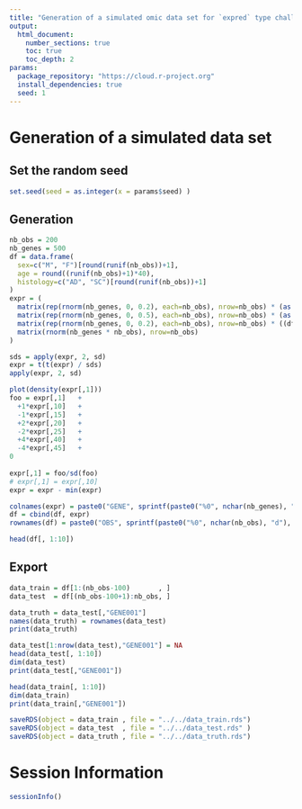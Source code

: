 ```yaml
---
title: "Generation of a simulated omic data set for `expred` type challenge"
output:
  html_document:
    number_sections: true
    toc: true
    toc_depth: 2
params:
  package_repository: "https://cloud.r-project.org"
  install_dependencies: true
  seed: 1
---
```



# Generation of a simulated data set

## Set the random seed

```r
set.seed(seed = as.integer(x = params$seed) )
```

## Generation

```r
nb_obs = 200
nb_genes = 500
df = data.frame(
  sex=c("M", "F")[round(runif(nb_obs))+1],
  age = round((runif(nb_obs)+1)*40),
  histology=c("AD", "SC")[round(runif(nb_obs))+1]
)
expr = (
  matrix(rep(rnorm(nb_genes, 0, 0.2), each=nb_obs), nrow=nb_obs) * (as.numeric(df$histology) - 1) +
  matrix(rep(rnorm(nb_genes, 0, 0.5), each=nb_obs), nrow=nb_obs) * (as.numeric(df$sex      ) - 1) +
  matrix(rep(rnorm(nb_genes, 0, 0.2), each=nb_obs), nrow=nb_obs) * ((df$age>60) +0)               +
  matrix(rnorm(nb_genes * nb_obs), nrow=nb_obs)
)

sds = apply(expr, 2, sd)
expr = t(t(expr) / sds)
apply(expr, 2, sd)

plot(density(expr[,1]))
foo = expr[,1]   + 
  +1*expr[,10]   +
  -1*expr[,15]   +
  +2*expr[,20]   +
  -2*expr[,25]   +
  +4*expr[,40]   +
  -4*expr[,45]   +
0
  
expr[,1] = foo/sd(foo)
# expr[,1] = expr[,10]
expr = expr - min(expr)

colnames(expr) = paste0("GENE", sprintf(paste0("%0", nchar(nb_genes), "d"), 1:nb_genes))
df = cbind(df, expr)
rownames(df) = paste0("OBS", sprintf(paste0("%0", nchar(nb_obs), "d"), 1:nb_obs))

head(df[, 1:10])
```

## Export

``` r
data_train = df[1:(nb_obs-100)       , ]
data_test  = df[(nb_obs-100+1):nb_obs, ]

data_truth = data_test[,"GENE001"]
names(data_truth) = rownames(data_test)
print(data_truth)

data_test[1:nrow(data_test),"GENE001"] = NA
head(data_test[, 1:10])
dim(data_test)
print(data_test[,"GENE001"])

head(data_train[, 1:10])
dim(data_train)
print(data_train[,"GENE001"])

saveRDS(object = data_train , file = "../../data_train.rds")
saveRDS(object = data_test  , file = "../../data_test.rds" )
saveRDS(object = data_truth , file = "../../data_truth.rds")
```

# Session Information

```r
sessionInfo()
```
